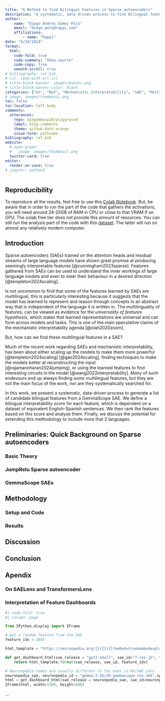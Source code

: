 ```yaml
---
title: "A Method to find Bilingual Features in Sparse autoencoders"
description: "A systematic, data driven process to find Bilingual features inside GemmaScope Sparse autoencoder models."
author: 
    name: "Diego Andrés Gómez Polo"
    email: "diego.polo@rappi.com"
    affiliations:
        - name: "Rappi"
date: "9/29/2024"
format:
  html:
    code-fold: true
    code-summary: "Show source"
    code-copy: true
    smooth-scroll: true
# bibliography: ref.bib
# csl: ieee-with-url.csl
# title-block-banner: images/banner.png
# title-block-banner-color: black
categories: ["en", "NLP", "Mechanistic Interpretability", "SAE", "Multilinguality", "Research Style Blog"]
# image: images/thumbnail.png
toc: false
toc-location: left-body
comments: 
  utterances:
    repo: diegommezp28/playground
    label: blog-comments
    theme: github-dark-orange
    issue-term: pathname
bibliography: ref.bib
website:
  # open-graph: 
  #   image: images/thumbnail.png
  twitter-card: true
editor:
  render-on-save: true
# jupyter: python3
---
```


::: column-margin
## Reproducibility
To reproduce all the results, feel free to use this [Colab Notebook](https://colab.research.google.com). But, be aware that in order to run the part of the code that gathers the activations, you will need around 24-25GB of RAM in CPU or close to that VRAM if on GPU. The colab free tier does not provide this amount of resources. You can still run the analysis part of the code with this [dataset](https://huggingface.co/datasets/diegomezp/gemmascope_bilingual_activations). The latter will run on almost any relatively modern computer.
:::

## Introduction

Sparse autoencoders (SAEs) trained on the attention heads and residual streams of large language models have shown great promise at producing seemingly interpretable features [@cunningham2023sparse]. Features gathered from SAEs can be used to understand the inner workings of large language models and even to steer their behaviour in a desired direction [@templeton2024scaling]. 

Is not uncommon to find that some of the features learned by SAEs are multilingual, this is particularly interesting because it suggests that the model has learned to represent and reason through concepts in an abstract way that is independent of the language it is written in. The multilinguality of features, can be viewed as evidence for the *universality of features hypothesis*, which states that learned representations are universal and can form across models and tasks. This is one of the main speculative claims of the mechanistic interpretability agenda [@olah2020zoom].

But, how can we find these multilingual features in a SAE?

Much of the recent work regarding SAEs and mechanistic interpretability, has been about either scaling up the models to make them more powerful [@templeton2024scaling] [@gao2024scaling], finding techniques to make the models better at reconstructing the input [@rajamanoharan2024jumping], or using the learned features to find interesting circuits in the model [@wang2022interpretability]. Many of such endevours end up always finding *some* multilingual features, but they are not the main focus of the work, nor are they systematically searched for.



In this work, we present a systematic, data-driven process to generate a list of candidate bilingual features from a GemmaScope SAE. We define a bilingual interpretability score for each feature, which is dependent on a dataset of equivalent English-Spanish sentences. We then rank the features based on this score and analyze them. Finally, we discuss the potential for extending this methodology to include more that 2 languages.










<!-- ## Hopes for Mechanistic Interpretability -->

## Preliminaries: Quick Background on Sparse autoencoders

### Basic Theory

### JumpRelu Sparse autoencoder

### GemmaScope SAEs

## Methodology

<!-- ### Overview of GemmaScope SAEs -->

### Setup and Code

### Results

## Discussion

## Conclusion

## Apendix

### On SAELens and TransformersLens

### Interpretation of Feature Dashboards

```python
#| code-fold: true
#| column: page

from IPython.display import IFrame

# get a random feature from the SAE
feature_idx = 2647

html_template = "https://neuronpedia.org/{}/{}/{}?embed=true&embedexplanation=true&embedplots=true&embedtest=true&height=300"

def get_dashboard_html(sae_release = "gpt2-small", sae_id="7-res-jb", feature_idx=0):
    return html_template.format(sae_release, sae_id, feature_idx)

# Neuronpedia names are usually different to the ones in HF/SAE_Lens
neuronpedia_sae, neuronpedia_id = "gemma-2-2b/20-gemmascope-res-16k".split("/")
html = get_dashboard_html(sae_release = neuronpedia_sae, sae_id=neuronpedia_id, feature_idx=feature_idx)
IFrame(html, width=1200, height=600)
```




...